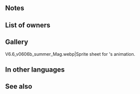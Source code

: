 {{Weapon Infobox
|tagid=SID_純白の月の雫
|intID=3121
|image=wep_mg315
|exclusive=1
|weaponType=Colorless Tome
|cost=400
|might=14
|range=2
|cooldown=-1
|effectiveness=Armored,Cavalry
|effect=Effective against armored and cavalry foes. Accelerates Special trigger (cooldown count-1). If unit initiates combat or is within 2 spaces of an ally, grants Atk/Res+6 to unit during combat, and the following effects will occur based on the value of unit's Res minus foe's Res: If ≥ 5 and ≤ 14, unit makes a guaranteed follow-up attack. If ≥ 15 and unit initiates combat, unit attacks twice.
|statModifiers=0,14,0,0,0
|required=Atlas (weapon)
|properties=
}}
==Notes==
{{Effective damage bonus|armored,cavalry}}
{{IfUnitInitiates}}
{{Combat boosts}}
{{UnitStatMinusFoeStat|stat=Res}}
{{Guaranteed follow-up interaction}}
{{Brave weapon interaction}}
==List of owners==
{{Skill Hero List}}
==Gallery==
<gallery>
V6.6_v0606b_summer_Mag.webp|Sprite sheet for {{PAGENAME}}'s animation.
</gallery>
==In other languages==
{{OtherLanguages
|japanese=純白の月の雫
|german=Mondlichttropfen
|spanishEU=Gota lunar
|spanishLA=Gota lunar
|french=Goutte lunaire
|italian=Rugiada di luna
|chineseTW=純白的月之水滴
|portuguese=Gota lunar
}}
==See also==
{{See also skills|cond=Description LIKE '%grants Atk/%+%during combat%unit attacks twice%' OR (Description LIKE '%attacks twice%' OR WeaponEffectiveness='armored,cavalry') AND CanUseWeapon__full LIKE '%Tome'|columns=3}}
{{Weapons Navbox}}